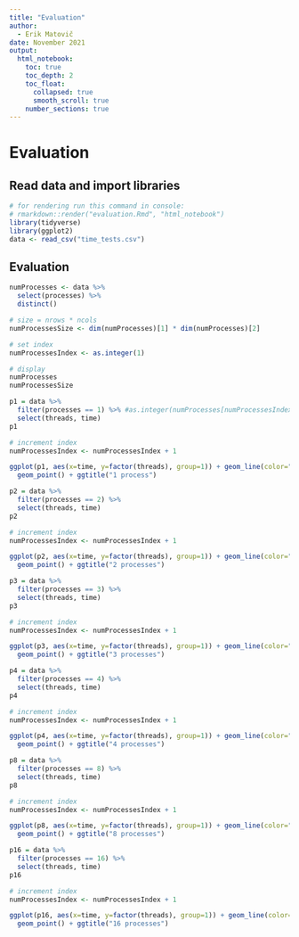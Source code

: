 ```yaml
---
title: "Evaluation"
author: 
  - Erik Matovič
date: November 2021
output: 
  html_notebook:
    toc: true
    toc_depth: 2
    toc_float:
      collapsed: true
      smooth_scroll: true
    number_sections: true
---
```


# Evaluation

## Read data and import libraries

```r
# for rendering run this command in console:
# rmarkdown::render("evaluation.Rmd", "html_notebook")
library(tidyverse)  
library(ggplot2)
data <- read_csv("time_tests.csv")
```

## Evaluation

```r
numProcesses <- data %>%
  select(processes) %>%
  distinct()

# size = nrows * ncols
numProcessesSize <- dim(numProcesses)[1] * dim(numProcesses)[2]

# set index
numProcessesIndex <- as.integer(1)

# display
numProcesses
numProcessesSize
```


```r
p1 = data %>%
  filter(processes == 1) %>% #as.integer(numProcesses[numProcessesIndex,])) %>%
  select(threads, time)
p1

# increment index
numProcessesIndex <- numProcessesIndex + 1

ggplot(p1, aes(x=time, y=factor(threads), group=1)) + geom_line(color="red") + 
  geom_point() + ggtitle("1 process")
```

```r
p2 = data %>%
  filter(processes == 2) %>%
  select(threads, time)
p2

# increment index
numProcessesIndex <- numProcessesIndex + 1

ggplot(p2, aes(x=time, y=factor(threads), group=1)) + geom_line(color="red") + 
  geom_point() + ggtitle("2 processes")
```

```r
p3 = data %>%
  filter(processes == 3) %>%
  select(threads, time)
p3

# increment index
numProcessesIndex <- numProcessesIndex + 1

ggplot(p3, aes(x=time, y=factor(threads), group=1)) + geom_line(color="red") + 
  geom_point() + ggtitle("3 processes")
```

```r
p4 = data %>%
  filter(processes == 4) %>%
  select(threads, time)
p4

# increment index
numProcessesIndex <- numProcessesIndex + 1

ggplot(p4, aes(x=time, y=factor(threads), group=1)) + geom_line(color="red") + 
  geom_point() + ggtitle("4 processes")
```

```r
p8 = data %>%
  filter(processes == 8) %>%
  select(threads, time)
p8

# increment index
numProcessesIndex <- numProcessesIndex + 1

ggplot(p8, aes(x=time, y=factor(threads), group=1)) + geom_line(color="red") + 
  geom_point() + ggtitle("8 processes")
```


```r
p16 = data %>%
  filter(processes == 16) %>%
  select(threads, time)
p16

# increment index
numProcessesIndex <- numProcessesIndex + 1

ggplot(p16, aes(x=time, y=factor(threads), group=1)) + geom_line(color="red") + 
  geom_point() + ggtitle("16 processes")
```






